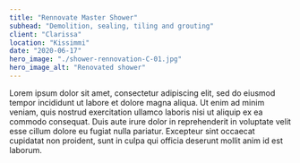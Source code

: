 ```yaml
---
title: "Rennovate Master Shower"
subhead: "Demolition, sealing, tiling and grouting"
client: "Clarissa"
location: "Kissimmi"
date: "2020-06-17"
hero_image: "./shower-rennovation-C-01.jpg"
hero_image_alt: "Renovated shower"
---
```


Lorem ipsum dolor sit amet, consectetur adipiscing elit, sed do eiusmod tempor incididunt ut labore et dolore magna aliqua. Ut enim ad minim veniam, quis nostrud exercitation ullamco laboris nisi ut aliquip ex ea commodo consequat. Duis aute irure dolor in reprehenderit in voluptate velit esse cillum dolore eu fugiat nulla pariatur. Excepteur sint occaecat cupidatat non proident, sunt in culpa qui officia deserunt mollit anim id est laborum.
